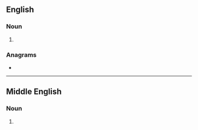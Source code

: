 ==English==

===Noun===
{{head|en|noun form}}

# {{plural of|en|aketon}}

===Anagrams===
* {{anagrams|en|a=aeknost|ontakes|skate on|takes on}}

----

==Middle English==

===Noun===
{{head|enm|noun plural form}}

# {{plural of|enm|aketon}}